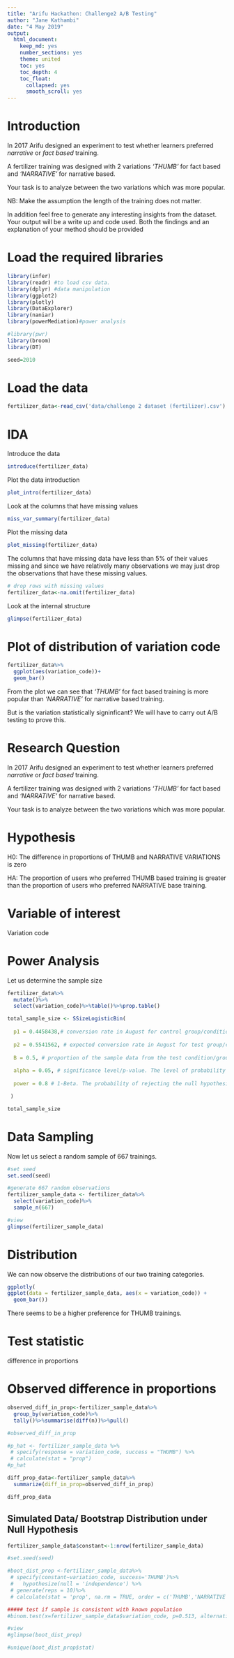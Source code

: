 ```yaml
---
title: "Arifu Hackathon: Challenge2 A/B Testing"
author: "Jane Kathambi"
date: "4 May 2019"
output: 
  html_document:
    keep_md: yes
    number_sections: yes
    theme: united
    toc: yes
    toc_depth: 4
    toc_float:
      collapsed: yes
      smooth_scroll: yes
---
```

# Introduction
In 2017 Arifu designed an experiment to test whether learners preferred *narrative* or *fact based* training. 

A fertilizer training was designed with 2 variations *'THUMB'* for fact based and *'NARRATIVE'* for narrative based. 

Your task is to analyze between the two variations which was more popular. 

NB: Make the assumption the length of the training does not matter.

In addition feel free to generate any interesting insights from the dataset. Your output will be a write up and code used. Both the findings and an explanation of your method should be provided 
 

# Load the required libraries
```r
library(infer)
library(readr) #to load csv data.
library(dplyr) #data manipulation
library(ggplot2)
library(plotly)
library(DataExplorer)
library(naniar)
library(powerMediation)#power analysis

#library(pwr)
library(broom)
library(DT)

seed=2010
```

# Load the data
```r
fertilizer_data<-read_csv('data/challenge 2 dataset (fertilizer).csv')
```

# IDA

Introduce the data
```r
introduce(fertilizer_data)
```

Plot the data introduction
```r
plot_intro(fertilizer_data)
```

Look at the columns that have missing values
```r
miss_var_summary(fertilizer_data)
```

Plot the missing data
```r
plot_missing(fertilizer_data)
```

The columns that have missing data have less than 5% of their values missing and since we have relatively many observations we may just drop the observations that have these missing values.

```r
# drop rows with missing values
fertilizer_data<-na.omit(fertilizer_data)
```


Look at the internal structure
```r
glimpse(fertilizer_data)
```

# Plot of distribution of variation code
```r
fertilizer_data%>%
  ggplot(aes(variation_code))+
  geom_bar()
```

From the plot we can see that *'THUMB'* for fact based training is more popular than *'NARRATIVE'* for narrative based training.

But is the variation statistically signinficant? We will have to carry out A/B testing to prove this.
 
#  Research Question

In 2017 Arifu designed an experiment to test whether learners preferred *narrative* or *fact based* training. 

A fertilizer training was designed with 2 variations *'THUMB'* for fact based and *'NARRATIVE'* for narrative based. 

Your task is to analyze between the two variations which was more popular.

# Hypothesis

H0: The difference in proportions of THUMB and NARRATIVE VARIATIONS is zero

HA: The proportion of users who preferred THUMB based training is greater than the proportion of users who preferred NARRATIVE base training.

# Variable of interest
Variation code

# Power Analysis 

Let us determine the sample size
```r
fertilizer_data%>%
  mutate()%>%
  select(variation_code)%>%table()%>%prop.table()
```

```r
total_sample_size <- SSizeLogisticBin(
  
  p1 = 0.4458438,# conversion rate in August for control group/condition 
  
  p2 = 0.5541562, # expected conversion rate in August for test group/condition, assuming a 10 percentage point increase
  
  B = 0.5, # proportion of the sample data from the test condition/group (ideally 0.5)
  
  alpha = 0.05, # significance level/p-value. The level of probability at which it is agreed that the null hypothesis will be rejected. Conventionally set at 0.05.
  
  power = 0.8 # 1-Beta. The probability of rejecting the null hypothesis when it is false and the HA is true.

 )

total_sample_size
``` 

# Data Sampling
Now let us select a random sample of 667 trainings.
```r
#set seed
set.seed(seed)

#generate 667 random observations 
fertilizer_sample_data <- fertilizer_data%>% 
  select(variation_code)%>%
  sample_n(667) 

#view
glimpse(fertilizer_sample_data)
```

# Distribution
We can now observe the distributions of our two training categories. 
```r
ggplotly(
ggplot(data = fertilizer_sample_data, aes(x = variation_code)) +
  geom_bar())
```

There seems to be a higher preference for THUMB trainings.

# Test statistic

difference in proportions

# Observed difference in proportions
```r
observed_diff_in_prop<-fertilizer_sample_data%>%
  group_by(variation_code)%>%
  tally()%>%summarise(diff(n))%>%pull()

#observed_diff_in_prop

#p_hat <- fertilizer_sample_data %>% 
 # specify(response = variation_code, success = "THUMB") %>% 
 # calculate(stat = "prop")
#p_hat
```

```r
diff_prop_data<-fertilizer_sample_data%>%
  summarize(diff_in_prop=observed_diff_in_prop)

diff_prop_data
```

## Simulated Data/ Bootstrap Distribution under Null Hypothesis
```r
fertilizer_sample_data$constant<-1:nrow(fertilizer_sample_data)
```


```r
#set.seed(seed)

#boot_dist_prop <-fertilizer_sample_data%>%
 # specify(constant~variation_code, success='THUMB')%>%
 #   hypothesize(null = 'independence') %>% 
 # generate(reps = 10)%>%
 # calculate(stat = 'prop', na.rm = TRUE, order = c('THUMB','NARRATIVE'))
```
```r
##### test if sample is consistent with known population
#binom.test(x=fertilizer_sample_data$variation_code, p=0.513, alternative="greater")
```



```r
#view
#glimpse(boot_dist_prop)
```

```r
#unique(boot_dist_prop$stat)
```


